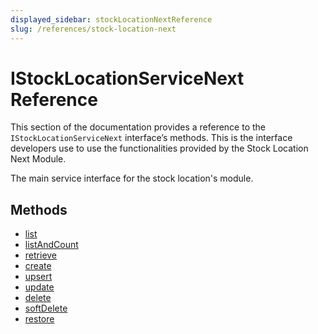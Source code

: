 ```yaml
---
displayed_sidebar: stockLocationNextReference
slug: /references/stock-location-next
---
```



# IStockLocationServiceNext Reference

This section of the documentation provides a reference to the `IStockLocationServiceNext` interface’s methods. This is the interface developers use to use the functionalities provided by the Stock Location Next Module.

The main service interface for the stock location's module.

## Methods

- [list](../IStockLocationServiceNext/methods/stock_location_next.IStockLocationServiceNext.list.mdx)
- [listAndCount](../IStockLocationServiceNext/methods/stock_location_next.IStockLocationServiceNext.listAndCount.mdx)
- [retrieve](../IStockLocationServiceNext/methods/stock_location_next.IStockLocationServiceNext.retrieve.mdx)
- [create](../IStockLocationServiceNext/methods/stock_location_next.IStockLocationServiceNext.create.mdx)
- [upsert](../IStockLocationServiceNext/methods/stock_location_next.IStockLocationServiceNext.upsert.mdx)
- [update](../IStockLocationServiceNext/methods/stock_location_next.IStockLocationServiceNext.update.mdx)
- [delete](../IStockLocationServiceNext/methods/stock_location_next.IStockLocationServiceNext.delete.mdx)
- [softDelete](../IStockLocationServiceNext/methods/stock_location_next.IStockLocationServiceNext.softDelete.mdx)
- [restore](../IStockLocationServiceNext/methods/stock_location_next.IStockLocationServiceNext.restore.mdx)
